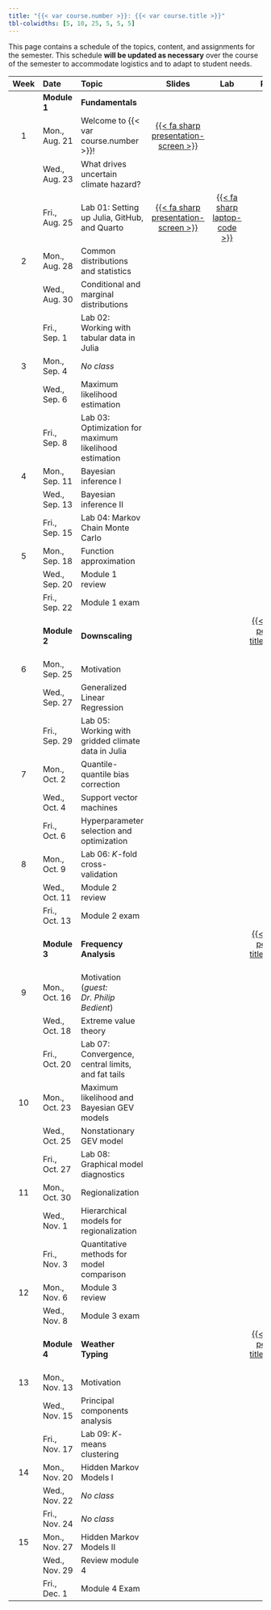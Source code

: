 ```yaml
---
title: "{{< var course.number >}}: {{< var course.title >}}"
tbl-colwidths: [5, 10, 25, 5, 5, 5]
---
```


This page contains a schedule of the topics, content, and assignments for the semester.
This schedule **will be updated as necessary** over the course of the semester to accommodate logistics and to adapt to student needs.

::: column-screen-inset-right
| Week | Date        | Topic | Slides | Lab | Project |
|:----:|:-----------|:------|:------:|:---:|:-------:|
|      | **Module 1** | **Fundamentals** | | | |
| 1    | Mon., Aug. 21 | Welcome to {{< var course.number >}}! | [{{< fa sharp presentation-screen >}}](slides/lecture01-welcome.qmd){target="_blank"}  | | |
|      | Wed., Aug. 23 | What drives uncertain climate hazard? | | | |
|      | Fri., Aug. 25 | Lab 01: Setting up Julia, GitHub, and Quarto | [{{< fa sharp presentation-screen >}}](slides/lecture01-lab.qmd){target="_blank"} | [{{< fa sharp laptop-code >}}](labs/lab01/instructions.qmd) | |
| 2    | Mon., Aug. 28 | Common distributions and statistics | | | |
|      | Wed., Aug. 30 | Conditional and marginal distributions | | | |
|      | Fri., Sep. 1  | Lab 02: Working with tabular data in Julia | | | |
| 3    | Mon., Sep. 4  | *No class* | | | |
|      | Wed., Sep. 6  | Maximum likelihood estimation | | | |
|      | Fri., Sep. 8  | Lab 03: Optimization for maximum likelihood estimation | | | |
| 4    | Mon., Sep. 11 | Bayesian inference I | | | |
|      | Wed., Sep. 13 | Bayesian inference II | | | |
|      | Fri., Sep. 15 | Lab 04: Markov Chain Monte Carlo | | | |
|  5   | Mon., Sep. 18 | Function approximation | | | |
|      | Wed., Sep. 20 | Module 1 review | | | |
|      | Fri., Sep. 22 | Module 1 exam | | | |
|      | **Module 2** | **Downscaling** | | | [{{< fa sharp pen-field title="Project 2" >}}](projects/project02/project02.qmd) |
| 6    | Mon., Sep. 25 | Motivation | | | |
|      | Wed., Sep. 27 | Generalized Linear Regression | | | |
|      | Fri., Sep. 29 | Lab 05: Working with gridded climate data in Julia | | | |
| 7    | Mon., Oct. 2  | Quantile-quantile bias correction | | | |
|      | Wed., Oct. 4  | Support vector machines | | | |
|      | Fri., Oct. 6  | Hyperparameter selection and optimization | | | |
| 8    | Mon., Oct. 9  | Lab 06: $K$-fold cross-validation | | | |
|      | Wed., Oct. 11 | Module 2 review | | | |
|      | Fri., Oct. 13 | Module 2 exam | | | |
|      | **Module 3** | **Frequency Analysis** | | | [{{< fa sharp pen-field title="Project 3" >}}](projects/project03/project03.qmd) |
| 9    | Mon., Oct. 16 | Motivation (*guest: Dr. Philip Bedient*) | | | |
|      | Wed., Oct. 18 | Extreme value theory | | | |
|      | Fri., Oct. 20 | Lab 07: Convergence, central limits, and fat tails | | | |
| 10   | Mon., Oct. 23 | Maximum likelihood and Bayesian GEV models | | | |
|      | Wed., Oct. 25 | Nonstationary GEV model | | | |
|      | Fri., Oct. 27 | Lab 08: Graphical model diagnostics | | | |
| 11   | Mon., Oct. 30 | Regionalization | | | |
|      | Wed., Nov. 1  | Hierarchical models for regionalization | | | |
|      | Fri., Nov. 3  | Quantitative methods for model comparison | | | |
| 12   | Mon., Nov. 6  | Module 3 review | | | |
|      | Wed., Nov. 8  | Module 3 exam | | | |
|      | **Module 4** | **Weather Typing** | | | [{{< fa sharp pen-field title="Project 4" >}}](projects/project04/project04.qmd) |
| 13   | Mon., Nov. 13 | Motivation | | | |
|      | Wed., Nov. 15 | Principal components analysis | | | |
|      | Fri., Nov. 17 | Lab 09: $K$-means clustering | | | |
| 14   | Mon., Nov. 20 | Hidden Markov Models I | | | |
|      | Wed., Nov. 22 | *No class* | | | |
|      | Fri., Nov. 24 | *No class* | | | |
| 15   | Mon., Nov. 27 | Hidden Markov Models II | | | |
|      | Wed., Nov. 29 | Review module 4 | | | |
|      | Fri., Dec. 1  | Module 4 Exam | | | |

:::
